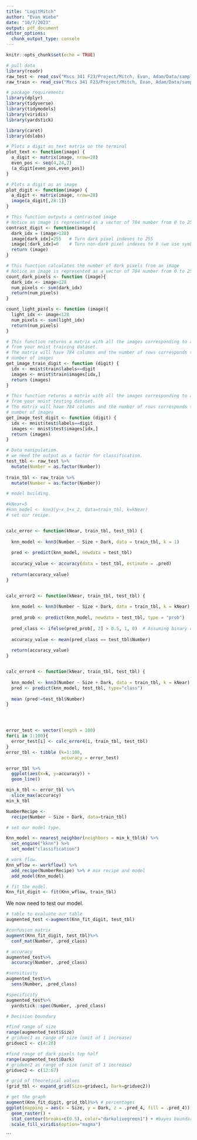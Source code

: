 ```yaml
---
title: "LogitMitch"
author: "Evan Wiebe"
date: "10/7/2023"
output: pdf_document
editor_options: 
  chunk_output_type: console
---
```


```r
knitr::opts_chunk$set(echo = TRUE)

# pull data
library(readr)
raw_test <- read_csv("Mscs 341 F23/Project/Mitch, Evan, Adam/Data/sampled_data_test.csv")
raw_train <- read_csv("Mscs 341 F23/Project/Mitch, Evan, Adam/Data/sampled_data_train.csv")

# package requirements
library(dplyr)
library(tidyverse)
library(tidymodels)
library(viridis)
library(yardstick)

library(caret)
library(dslabs)

```


```r

# Plots a digit as text matrix on the terminal
plot_text <- function(image) {
  a_digit <- matrix(image, nrow=28)
  even_pos <- seq(4,24,2)
  (a_digit[even_pos,even_pos])
}

# Plots a digit as an image
plot_digit <- function(image) {
  a_digit <- matrix(image, nrow=28)
  image(a_digit[,28:1])
}

# This function outputs a contrasted image 
# Notice an image is represented as a vector of 784 number from 0 to 255.
contrast_digit <- function(image){
  dark_idx = (image>128)
  image[dark_idx]=255   # Turn dark pixel indexes to 255
  image[!dark_idx]=0    # Turn non-dark pixel indexes to 0 (we use symbol !)
  return (image)
}

# This function calculates the number of dark pixels from an image
# Notice an image is represented as a vector of 784 number from 0 to 255.
count_dark_pixels <- function (image){
  dark_idx <- image>128
  num_pixels <- sum(dark_idx)
  return(num_pixels)
}

count_light_pixels <- function (image){
  light_idx <- image<128
  num_pixels <- sum(light_idx)
  return(num_pixels)
}

# This function returns a matrix with all the images corresponding to a digit (0-9) 
# from your mnist training dataset.
# The matrix will have 784 columns and the number of rows corresponds to the
# number of images
get_image_train_digit <- function (digit) {
  idx <- mnist$train$labels==digit
  images <- mnist$train$images[idx,]
  return (images)
}

# This function returns a matrix with all the images corresponding to a digit (0-9) 
# from your mnist testing dataset.
# The matrix will have 784 columns and the number of rows corresponds to the
# number of images
get_image_test_digit <- function (digit) {
  idx <- mnist$test$labels==digit
  images <- mnist$test$images[idx,]
  return (images)
}
```



```r
# Data manipulation.
# we need the output as a factor for classification.
test_tbl <- raw_test %>%
  mutate(Number = as.factor(Number))
  
train_tbl <- raw_train %>%
  mutate(Number = as.factor(Number))

# model building.
```


```r
#kNear=5
#knn_model <- knn3(y~x_1+x_2, data=train_tbl, k=kNear)
# set our recipe.


calc_error <- function(kNear, train_tbl, test_tbl) {
  
  knn_model <- knn3(Number ~ Size + Dark, data = train_tbl, k = 1)
  
  pred <- predict(knn_model, newdata = test_tbl)
  
  accuracy_value <- accuracy(data = test_tbl, estimate = .pred)
  
  return(accuracy_value)
}


calc_error2 <- function(kNear, train_tbl, test_tbl) {
  
  knn_model <- knn3(Number ~ Size + Dark, data = train_tbl, k = kNear)
  
  pred_prob <- predict(knn_model, newdata = test_tbl, type = "prob")
  
  pred_class <- ifelse(pred_prob[, 2] > 0.5, 1, 0)  # Assuming binary classification
  
  accuracy_value <- mean(pred_class == test_tbl$Number)
  
  return(accuracy_value)
}


calc_error4 <- function(kNear, train_tbl, test_tbl) {
  
  knn_model <- knn3(Number ~ Size + Dark, data = train_tbl, k = kNear)
  pred <- predict(knn_model, test_tbl, type="class") 
  
  mean (pred!=test_tbl$Number)
}




error_test <- vector(length = 100) 
for(i in 1:100){
  error_test[i] <- calc_error4(i, train_tbl, test_tbl)
}
error_tbl <- tibble (k=1:100,
                     accuracy = error_test)

error_tbl %>%
  ggplot(aes(x=k, y=accuracy)) +
  geom_line()

min_k_tbl <- error_tbl %>% 
  slice_max(accuracy)
min_k_tbl
```


```r
NumberRecipe <- 
  recipe(Number ~ Size + Dark, data=train_tbl)

# set our model type.

Knn_model <- nearest_neighbor(neighbors = min_k_tbl$k) %>%
  set_engine("kknn") %>%
  set_mode("classification")

# work flow.
Knn_wflow <- workflow() %>%
  add_recipe(NumberRecipe) %>% # mix recipe and model
  add_model(Knn_model) 

# fit the model.
Knn_fit_digit <- fit(Knn_wflow, train_tbl)
```


We now need to test our model.
```r
# table to evaluate our table
augmented_test <-augment(Knn_fit_digit, test_tbl)

#confusion matrix
augment(Knn_fit_digit, test_tbl)%>%
  conf_mat(Number, .pred_class)

# accuracy
augmented_test%>%
  accuracy(Number, .pred_class)

#sensitivity
augmented_test%>%
  sens(Number, .pred_class)

#specificity
augmented_test%>%
  yardstick::spec(Number, .pred_class)
```


```r
# Decision boundary

#find range of size
range(augmented_test$Size)
# gridvec1 as range of size (unit of 1 increase)
gridvec1 <- c(4:20)

#find range of dark pixels top half
range(augmented_test$Dark)
# gridvec2 as range of size (unit of 1 increase)
gridvec2 <- c(12:67)

# grid of theoretical values 
(grid_tbl <- expand_grid(Size=gridvec1, Dark=gridvec2))

# get the graph
augment(Knn_fit_digit, grid_tbl)%>% # percentages
ggplot(mapping = aes(x = Size, y = Dark, z = .pred_4, fill = .pred_4)) +
  geom_raster() +
  stat_contour(breaks=c(0.5), color="darkolivegreen1") + #bayes boundary
  scale_fill_viridis(option="magma")
```
```

